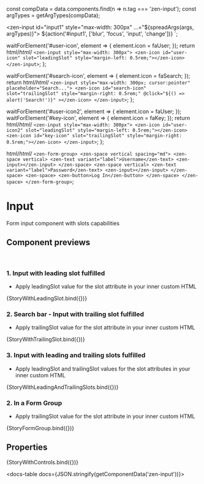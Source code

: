 
const compData = data.components.find(n => n.tag === 'zen-input');
const argTypes = getArgTypes(compData);


<Meta title="Forms/Input" component="zen-input" argTypes={argTypes} />

  <zen-input id="input1" style="max-width: 300px" ...="${spreadArgs(args, argTypes)}"></zen-input>
  ${action('#input1', ['blur', 'focus', 'input', 'change'])}
`;

  waitForElement('#user-icon', element => {
    element.icon = faUser;
  });
  return html/*html*/ `
    <zen-input style="max-width: 300px">
      <zen-icon id="user-icon" slot="leadingSlot" style="margin-left: 0.5rem;"></zen-icon>
    </zen-input>
  `;
};

  waitForElement('#search-icon', element => {
    element.icon = faSearch;
  });
  return html/*html*/ `
    <zen-input style="max-width: 300px; cursor:pointer" placeholder="Search...">
      <zen-icon
        id="search-icon"
        slot="trailingSlot"
        style="margin-right: 0.5rem;"
        @click="${() => alert('Search!')}"
      ></zen-icon>
    </zen-input>
  `;
};

  waitForElement('#user-icon2', element => {
    element.icon = faUser;
  });
  waitForElement('#key-icon', element => {
    element.icon = faKey;
  });
  return html/*html*/ `
    <zen-input style="max-width: 300px">
      <zen-icon id="user-icon2" slot="leadingSlot" style="margin-left: 0.5rem;"></zen-icon>
      <zen-icon id="key-icon" slot="trailingSlot" style="margin-right: 0.5rem;"></zen-icon>
    </zen-input>
  `;
};

  html/*html*/ `
    <zen-form-group>
      <zen-space vertical spacing="md">
        <zen-space vertical>
          <zen-text variant="label">Username</zen-text>
          <zen-input></zen-input>
        </zen-space>
        <zen-space vertical>
          <zen-text variant="label">Password</zen-text>
          <zen-input></zen-input>
        </zen-space>
        <zen-space>
          <zen-button>Log In</zen-button>
        </zen-space>
      </zen-space>
    </zen-form-group>
  `;

# Input

Form input component with slots capabilities

## Component previews

<br />

### 1. Input with leading slot fulfilled

- Apply leadingSlot value for the slot attribute in your inner custom HTML

<Canvas>
  <Story name="StoryWithLeadingSlot">{StoryWithLeadingSlot.bind({})}</Story>
</Canvas>

### 2. Search bar - Input with trailing slot fulfilled

- Apply trailingSlot value for the slot attribute in your inner custom HTML

<Canvas>
  <Story name="StoryWithTrailingSlot">{StoryWithTrailingSlot.bind({})}</Story>
</Canvas>

### 3. Input with leading and trailing slots fulfilled

- Apply leadingSlot and trailingSlot values for the slot attributes in your inner custom HTML

<Canvas>
  <Story name="StoryWithLeadingAndTrailingSlots">{StoryWithLeadingAndTrailingSlots.bind({})}</Story>
</Canvas>

### 2. In a Form Group

- Apply trailingSlot value for the slot attribute in your inner custom HTML

<Canvas>
  <Story name="StoryFormGroup">{StoryFormGroup.bind({})}</Story>
</Canvas>

## Properties

<Canvas>
  <Story
    name="default"
    args={{
      ...getDefaultArgs(argTypes),
    }}
  >
    {StoryWithControls.bind({})}
  </Story>
</Canvas>

<ArgsTable story="default" />

<docs-table docs={JSON.stringify(getComponentData('zen-input'))}></docs-table>
